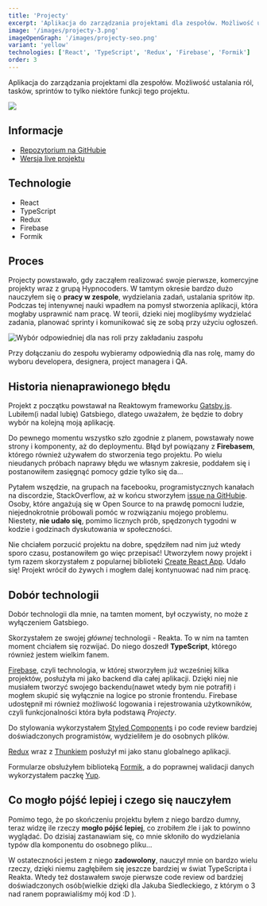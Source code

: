 ```yaml
---
title: 'Projecty'
excerpt: 'Aplikacja do zarządzania projektami dla zespołów. Możliwość ustalania ról, tasków, sprintów to tylko niektóre z funkcji tego projektu'
image: '/images/projecty-3.png'
imageOpenGraph: '/images/projecty-seo.png'
variant: 'yellow'
technologies: ['React', 'TypeScript', 'Redux', 'Firebase', 'Formik']
order: 3
---
```


Aplikacja do zarządzania projektami dla zespołów. Możliwość ustalania ról, tasków, sprintów to tylko niektóre funkcji tego projektu.

![](/images/projecty-3.png)

## Informacje

- [Repozytorium na GitHubie](https://github.com/olafsulich/Projecty)
- [Wersja live projektu](https://projecty.netlify.app/)

## Technologie

- React
- TypeScript
- Redux
- Firebase
- Formik

## Proces

Projecty powstawało, gdy zacząłem realizować swoje pierwsze, komercyjne projekty wraz z grupą Hypnocoders. W tamtym okresie bardzo dużo nauczyłem się o **pracy w zespole**, wydzielania zadań, ustalania spritów itp.
Podczas tej intenywnej nauki wpadłem na pomysł stworzenia aplikacji, która mogłaby usprawnić nam pracę. W teorii, dzieki niej moglibyśmy wydzielać zadania, planować sprinty i komunikować się ze sobą przy użyciu ogłoszeń.

![Wybór odpowiedniej dla nas roli przy zakładaniu zaspołu](https://camo.githubusercontent.com/7f9d9ee3ab35d4beca772095402c721b00a51270670f9ad57ddfcac814cd0fa4/68747470733a2f2f692e6962622e636f2f67366a7a4832702f53656c6563742d526f6c2e706e67)

Przy dołączaniu do zespołu wybieramy odpowiednią dla nas rolę, mamy do wyboru developera, designera, project managera i QA.

## Historia nienaprawionego błędu

Projekt z początku powstawał na Reaktowym frameworku [Gatsby.js](https://www.gatsbyjs.com/). Lubiłem(i nadal lubię) Gatsbiego, dlatego uważałem, że będzie to dobry wybór na kolejną moją aplikację.

Do pewnego momentu wszystko szło zgodnie z planem, powstawały nowe strony i komponenty, aż do deploymentu. Błąd był powiązany z **Firebasem**, którego również używałem do stworzenia tego projektu. Po wielu nieudanych próbach naprawy błędu we własnym zakresie, poddałem się i postanowiłem zasięgnąć pomocy gdzie tylko się da...

Pytałem wszędzie, na grupach na facebooku, programistycznych kanałach na discordzie, StackOverflow, aż w końcu stworzyłem [issue na GitHubie](https://github.com/firebase/firebase-js-sdk/issues/2946). Osoby, które angażują się w Open Source to na prawdę pomocni ludzie, niejednokrotnie próbowali pomóc w rozwiązaniu mojego problemu. Niestety, **nie udało się**, pomimo licznych prób, spędzonych tygodni w kodzie i godzinach dyskutowania w społeczności.

Nie chciałem porzucić projektu na dobre, spędziłem nad nim już wtedy sporo czasu, postanowiłem go więc przepisać! Utworzyłem nowy projekt i tym razem skorzystałem z popularnej biblioteki [Create React App](https://pl.reactjs.org/docs/create-a-new-react-app.html). <Sparkles>Udało się!</Sparkles> Projekt wrócił do żywych i mogłem dalej kontynuować nad nim pracę.

## Dobór technologii

Dobór technologii dla mnie, na tamten moment, był oczywisty, no może z wyłączeniem Gatsbiego.

Skorzystałem ze swojej _głównej_ technologii - Reakta. To w nim na tamten moment chciałem się rozwijać. Do niego doszedł **TypeScript**, którego również jestem wielkim fanem.

[Firebase](https://firebase.google.com/), czyli technologia, w której stworzyłem już wcześniej kilka projektów, posłużyła mi jako backend dla całej aplikacji. Dzięki niej nie musiałem tworzyć swojego backendu(nawet wtedy bym nie potrafił) i mogłem skupić się wyłącznie na logice po stronie frontendu. Firebase udostępnił mi również możliwość logowania i rejestrowania użytkowników, czyli funkcjonalności która była podstawą _Projecty_.

Do stylowania wykorzystałem [Styled Components](https://styled-components.com/) i po code review bardziej doświadczonych programistów, wydzieliłem je do osobnych plików.

[Redux](https://redux.js.org/) wraz z [Thunkiem](https://github.com/reduxjs/redux-thunk) posłużył mi jako stanu globalnego aplikacji.

Formularze obsłużyłem biblioteką [Formik](https://formik.org/), a do poprawnej walidacji danych wykorzystałem paczkę [Yup](https://github.com/jquense/yup).

## Co mogło pójść lepiej i czego się nauczyłem

Pomimo tego, że po skończeniu projektu byłem z niego bardzo dumny, teraz widzę ile rzeczy **mogło pójść lepiej**, co zrobiłem źle i jak to powinno wyglądać. Do dzisiaj zastanawiam się, co mnie skłoniło do wydzielania typów dla komponentu do osobnego pliku...

W ostateczności jestem z niego **zadowolony**, nauczył mnie on bardzo wielu rzeczy, dzięki niemu zagłębiłem się jeszcze bardziej w świat TypeScripta i Reakta. Wtedy też dostawałem swoje pierwsze code review od bardziej doświadczonych osób(wielkie dzięki dla Jakuba Siedleckiego, z którym o 3 nad ranem poprawialiśmy mój kod :D ).
